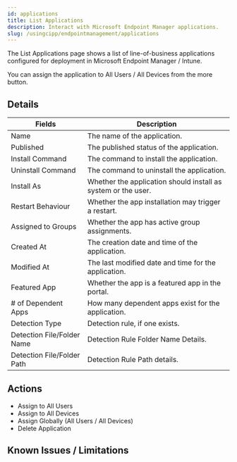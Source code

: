 ```yaml
---
id: applications
title: List Applications
description: Interact with Microsoft Endpoint Manager applications.
slug: /usingcipp/endpointmanagement/applications
---
```


The List Applications page shows a list of line-of-business applications configured for deployment in Microsoft Endpoint Manager / Intune.

You can assign the application to All Users / All Devices from the more button.

## Details

| Fields                     | Description                                                   |
| -------------------------- | ------------------------------------------------------------- |
| Name                       | The name of the application.                                  |
| Published                  | The published status of the application.                      |
| Install Command            | The command to install the application.                       |
| Uninstall Command          | The command to uninstall the application.                     |
| Install As                 | Whether the application should install as system or the user. |
| Restart Behaviour          | Whether the app installation may trigger a restart.           |
| Assigned to Groups         | Whether the app has active group assignments.                 |
| Created At                 | The creation date and time of the application.                |
| Modified At                | The last modified date and time for the application.          |
| Featured App               | Whether the app is a featured app in the portal.              |
| # of Dependent Apps        | How many dependent apps exist for the application.            |
| Detection Type             | Detection rule, if one exists.                                |
| Detection File/Folder Name | Detection Rule Folder Name Details.                           |
| Detection File/Folder Path | Detection Rule Path details.                                  |

## Actions

- Assign to All Users
- Assign to All Devices
- Assign Globally (All Users / All Devices)
- Delete Application

## Known Issues / Limitations

<NoKnownIssues />
